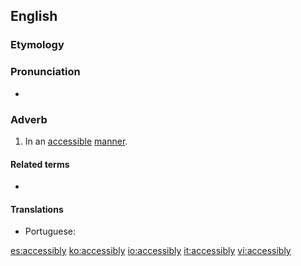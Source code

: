 ==English==

===Etymology===
{{suffix|accessible|ly|lang=en}}

===Pronunciation===
* {{a|US}} {{IPA|/æk.ˈsɛs.ə.bli/|lang=en}}

===Adverb===
{{en-adv}}

# In an [[accessible]] [[manner]].

====Related terms====
* {{l|en|access}}

====Translations====
{{trans-top|in an accessible manner}}
* Portuguese: {{t|pt|acessivelmente}}
{{trans-mid}}
{{trans-bottom}}

[[es:accessibly]]
[[ko:accessibly]]
[[io:accessibly]]
[[it:accessibly]]
[[vi:accessibly]]
